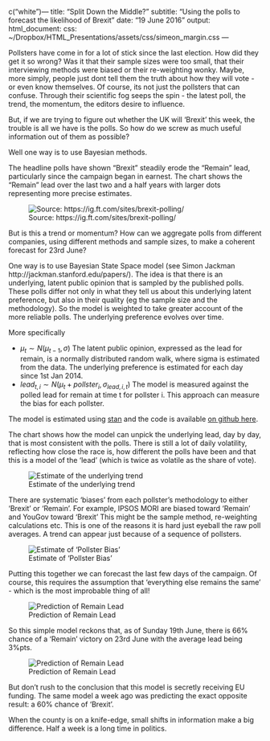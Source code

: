 c("white")---
title: "Split Down the Middle?"
subtitle: "Using the polls to forecast the likelihood of Brexit"
date: "19 June 2016"
output:
  html_document:
    css: ~/Dropbox/HTML_Presentations/assets/css/simeon_margin.css
---



Pollsters have come in for a lot of stick since the last election.  How did they get it so wrong?  Was it that their sample sizes were too small, that their interviewing methods were biased or their re-weighting wonky.  Maybe, more simply, people just dont tell them the truth about how they will vote - or even know themselves.  Of course, its not just the pollsters that can confuse.  Through their scientific fog seeps the spin - the latest poll, the trend, the momentum, the editors desire to influence.

But, if we are trying to figure out whether the UK will 'Brexit' this week, the trouble is all we have is the polls.  So how do we screw as much useful information out of them as possible?

Well one way is to use Bayesian methods.  

The headline polls have shown "Brexit" steadily erode the "Remain" lead, particularly since the campaign began in earnest.  The chart shows the "Remain" lead over the last two and a half years with larger dots representing more precise estimates.

![Source: https://ig.ft.com/sites/brexit-polling/](../images/raw_polls.png)

But is this a trend or momentum?  How can we aggregate polls from different companies, using different methods and sample sizes, to make a coherent forecast for 23rd June?

One way is to use Bayesian State Space model (see Simon Jackman http://jackman.stanford.edu/papers/).  The idea is that there is an underlying, latent public opinion that is sampled by the published polls.  These polls differ not only in what they tell us about this underlying latent preference, but also in their quality (eg the sample size and the methodology). So the model is weighted to take greater account of the more reliable polls. The underlying preference evolves over time.

More specifically

- $\mu_{t} \sim N(\mu_{t-1},\sigma)$ The latent public opinion, expressed as the lead for remain, is a normally distributed random walk, where sigma is estimated from the data.  The underlying preference is estimated for each day since 1st Jan 2014.
- $lead_{t,i} \sim N(\mu_{t} + pollster_{i}, \sigma_{lead, i,t})$ The model is measured against the polled lead for remain at time t for pollster i.  This approach can measure the bias for each pollster.

The model is estimated using [stan](http://mc-stan.org/) and the code is available [on github here](https://github.com/simeond/Brexit).

The chart shows how the model can unpick the underlying lead, day by day, that is most consistent with the polls.  There is still a lot of daily volatility, reflecting how close the race is, how different the polls have been and that this is a model of the 'lead' (which is twice as volatile as the share of vote).

![Estimate of the underlying trend](../images/bayesian_ss.png)

There are systematic 'biases' from each pollster's methodology to either 'Brexit' or 'Remain'. For example, IPSOS MORI are biased toward 'Remain' and YouGov toward 'Brexit' This might be the sample method, re-weighting calculations etc.  This is one of the reasons it is hard just eyeball the raw poll averages.  A trend can appear just because of a sequence of pollsters.

![Estimate of 'Pollster Bias'](../images/pollster_bias.png)

Putting this together we can forecast the last few days of the campaign.  Of course, this requires the assumption that 'everything else remains the same' - which is the most improbable thing of all!

![Prediction of Remain Lead](../images/bayesian_prediction.png)

So this simple model reckons that, as of Sunday 19th June, there is 66% chance of a 'Remain' victory on 23rd June with the average lead being 3%pts.  

![Prediction of Remain Lead](../images/remain_probability.png)

But don't rush to the conclusion that this model is secretly receiving EU funding.  The same model a week ago was predicting the exact opposite result: a 60% chance of 'Brexit'.

When the county is on a knife-edge, small shifts in information make a big difference.  Half a week is a long time in politics.
